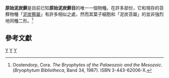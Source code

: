 {{Speciesbox
| taxon = Protosphagnum nervatum
| name = 原始泥炭藓
| fossil_range = [[二疊紀|二疊紀]]
| binomial_authority = [[Nejburg|Nejburg]], 1960
}}

'''原始泥炭蘚'''是目前已知'''原始泥炭蘚目'''的唯一一個物種。在許多部份，它和現存的苔蘚物種「[[泥炭蘚屬|泥炭蘚屬]]」有許多相似之處，然而其葉子細胞和「泥炭苔屬」的並非強烈地同種二形。<ref>Oostendorp, Cora. ''The Bryophytes of the Palaeozoic and the Mesozoic''. (''Bryophytum Bibliotheca'', Band 34, 1987). ISBN 3-443-62006-X.</ref>

==參考文獻==
{{reflist}}

{{Bryophyte-stub}}
{{taxonbar}}
[[分類:泥炭蘚綱|Y]]
[[分類:古植物|Y]]
[[分類:二疊紀生物|Y]]
